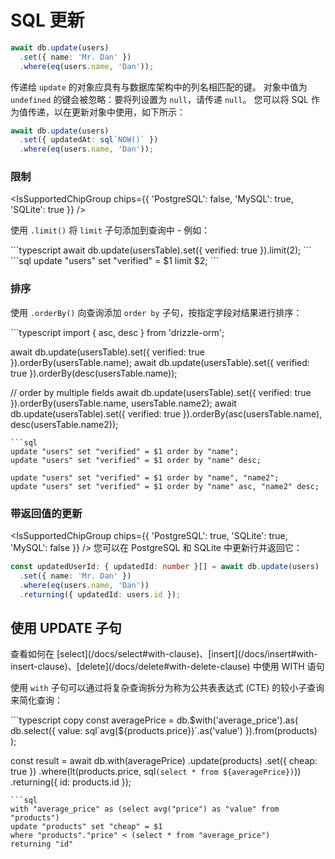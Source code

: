 
# SQL 更新

```typescript copy
await db.update(users)
  .set({ name: 'Mr. Dan' })
  .where(eq(users.name, 'Dan'));
```

传递给 `update` 的对象应具有与数据库架构中的列名相匹配的键。
对象中值为 `undefined` 的键会被忽略：要将列设置为 `null`，请传递 `null`。
您可以将 SQL 作为值传递，以在更新对象中使用，如下所示：

```typescript copy
await db.update(users)
  .set({ updatedAt: sql`NOW()` })
  .where(eq(users.name, 'Dan'));
```

### 限制

<IsSupportedChipGroup chips={{ 'PostgreSQL': false, 'MySQL': true, 'SQLite': true }} />

使用 `.limit()` 将 `limit` 子句添加到查询中 - 例如：
<Section>
```typescript
await db.update(usersTable).set({ verified: true }).limit(2);
```
```sql
update "users" set "verified" = $1 limit $2;
```
</Section>

### 排序
使用 `.orderBy()` 向查询添加 `order by` 子句，按指定字段对结果进行排序：
<Section>
```typescript
import { asc, desc } from 'drizzle-orm';

await db.update(usersTable).set({ verified: true }).orderBy(usersTable.name);
await db.update(usersTable).set({ verified: true }).orderBy(desc(usersTable.name));

// order by multiple fields
await db.update(usersTable).set({ verified: true }).orderBy(usersTable.name, usersTable.name2);
await db.update(usersTable).set({ verified: true }).orderBy(asc(usersTable.name), desc(usersTable.name2));
```
```sql
update "users" set "verified" = $1 order by "name";
update "users" set "verified" = $1 order by "name" desc;

update "users" set "verified" = $1 order by "name", "name2";
update "users" set "verified" = $1 order by "name" asc, "name2" desc;
```
</Section>

### 带返回值的更新
<IsSupportedChipGroup chips={{ 'PostgreSQL': true, 'SQLite': true, 'MySQL': false }} />
您可以在 PostgreSQL 和 SQLite 中更新行并返回它：
```typescript copy
const updatedUserId: { updatedId: number }[] = await db.update(users)
  .set({ name: 'Mr. Dan' })
  .where(eq(users.name, 'Dan'))
  .returning({ updatedId: users.id });
```

## 使用 UPDATE 子句

<Callout>
  查看如何在 [select](/docs/select#with-clause)、[insert](/docs/insert#with-insert-clause)、[delete](/docs/delete#with-delete-clause) 中使用 WITH 语句
</Callout>

使用 `with` 子句可以通过将复杂查询拆分为称为公共表表达式 (CTE) 的较小子查询来简化查询：
<Section>
```typescript copy
const averagePrice = db.$with('average_price').as(
        db.select({ value: sql`avg(${products.price})`.as('value') }).from(products)
);

const result = await db.with(averagePrice)
		.update(products)
		.set({
			cheap: true
		})
		.where(lt(products.price, sql`(select * from ${averagePrice})`))
		.returning({
			id: products.id
		});
```
```sql
with "average_price" as (select avg("price") as "value" from "products") 
update "products" set "cheap" = $1 
where "products"."price" < (select * from "average_price") 
returning "id"
```
</Section>

